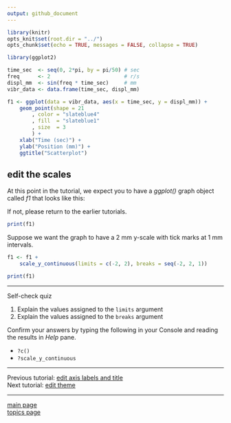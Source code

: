```yaml
---
output: github_document
---
```


```r
library(knitr)
opts_knit$set(root.dir = "../")
opts_chunk$set(echo = TRUE, messages = FALSE, collapse = TRUE)

library(ggplot2)

time_sec  <- seq(0, 2*pi, by = pi/50) # sec
freq      <- 2                        # r/s
displ_mm  <- sin(freq * time_sec)     # mm
vibr_data <- data.frame(time_sec, displ_mm)

f1 <- ggplot(data = vibr_data, aes(x = time_sec, y = displ_mm)) +
	geom_point(shape = 21
		, color = "slateblue4"
		, fill  = "slateblue1"
		, size  = 3
		) +
	xlab("Time (sec)") + 
	ylab("Position (mm)") +
	ggtitle("Scatterplot")

```

## edit the scales

At this point in the tutorial, we expect you to have a *ggplot()* graph object called *f1* that looks like this: 

If not, please return to the earlier tutorials. 

```r
print(f1)
```

Suppose we want the graph to have a 2 mm y-scale with tick marks at 1 mm intervals. 

```r
f1 <- f1 +
	scale_y_continuous(limits = c(-2, 2), breaks = seq(-2, 2, 1))

print(f1)
```

---

Self-check quiz

1. Explain the values assigned to the `limits` argument  
2. Explain the values assigned to the `breaks` argument  

Confirm your answers by typing the following in your Console and reading the results in *Help* pane.  

- `?c()` 
- `?scale_y_continuous`


---





Previous tutorial: [edit axis labels and title](tut-0306_edit-axis-labels-title.md)<br>
Next tutorial: [edit theme](tut-0308_edit-theme.md)

---

[main page](../README.md)<br> 
[topics page](README-by-topic.md)

